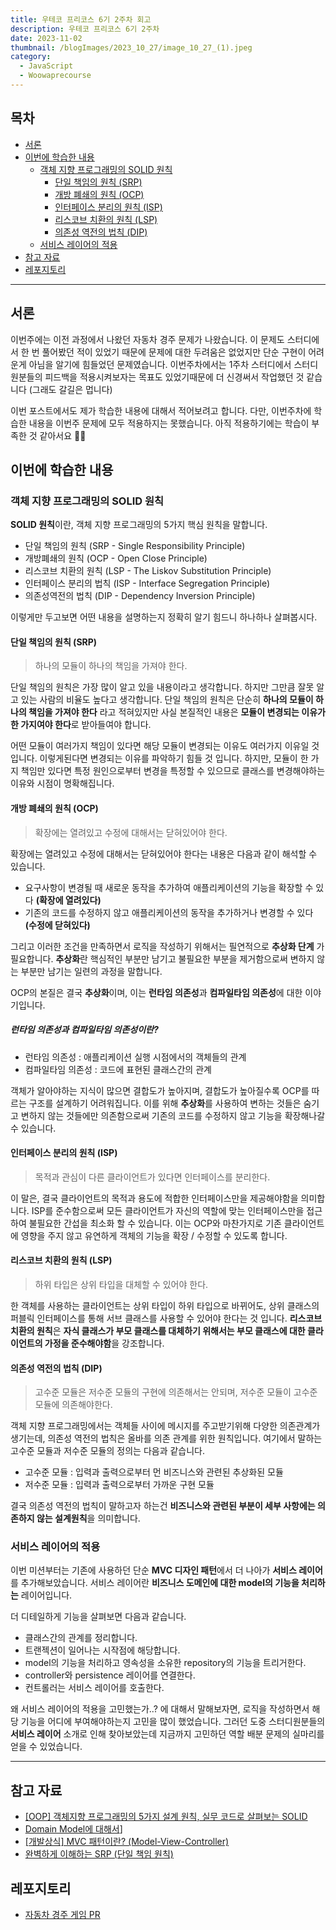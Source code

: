 ```yaml
---
title: 우테코 프리코스 6기 2주차 회고
description: 우테코 프리코스 6기 2주차
date: 2023-11-02
thumbnail: /blogImages/2023_10_27/image_10_27_(1).jpeg
category:
  - JavaScript
  - Woowaprecourse
---
```


## 목차

- [서론](#서론)
- [이번에 학습한 내용](#이번에-학습한-내용)
  - [객체 지향 프로그래밍의 SOLID 원칙](#객체-지향-프로그래밍의-solid-원칙)
    - [단일 책임의 원칙 (SRP)](#단일-책임의-원칙-srp)
    - [개방 폐쇄의 원칙 (OCP)](#개방-폐쇄의-원칙-ocp)
    - [인터페이스 분리의 원칙 (ISP)](#인터페이스-분리의-원칙-isp)
    - [리스코브 치환의 원칙 (LSP)](#리스코브-치환의-원칙-lsp)
    - [의존성 역전의 법칙 (DIP)](#의존성-역전의-법칙-dip)
  - [서비스 레이어의 적용](#서비스-레이어의-적용)
- [참고 자료](#참고-자료)
- [레포지토리](#레포지토리)

---

## 서론

이번주에는 이전 과정에서 나왔던 자동차 경주 문제가 나왔습니다.
이 문제도 스터디에서 한 번 풀어봤던 적이 있었기 때문에 문제에 대한 두려움은 없었지만 단순 구현이 어려운게 아님을 알기에 힘들었던 문제였습니다.
이번주차에서는 1주차 스터디에서 스터디원분들의 피드백을 적용시켜보자는 목표도 있었기때문에 더 신경써서 작업했던 것 같습니다 (그래도 갈길은 멉니다)

이번 포스트에서도 제가 학습한 내용에 대해서 적어보려고 합니다.
다만, 이번주차에 학습한 내용을 이번주 문제에 모두 적용하지는 못했습니다. 아직 적용하기에는 학습이 부족한 것 같아서요 🥲🥲

## 이번에 학습한 내용

### 객체 지향 프로그래밍의 SOLID 원칙

**SOLID 원칙**이란, 객체 지향 프로그래밍의 5가지 핵심 원칙을 말합니다.

- 단일 책임의 원칙 (SRP - Single Responsibility Principle)
- 개방폐쇄의 원칙 (OCP - Open Close Principle)
- 리스코브 치환의 원칙 (LSP - The Liskov Substitution Principle)
- 인터페이스 분리의 법칙 (ISP - Interface Segregation Principle)
- 의존성역전의 법칙 (DIP - Dependency Inversion Principle)

이렇게만 두고보면 어떤 내용을 설명하는지 정확히 알기 힘드니 하나하나 살펴봅시다.

#### 단일 책임의 원칙 (SRP)

> 하나의 모듈이 하나의 책임을 가져야 한다.

단일 책임의 원칙은 가장 많이 알고 있을 내용이라고 생각합니다. 하지만 그만큼 잘못 알고 있는 사람의 비율도 높다고 생각합니다.
단일 책임의 원칙은 단순히 **하나의 모듈이 하나의 책임을 가져야 한다** 라고 적혀있지만 사실 본질적인 내용은 **모듈이 변경되는 이유가 한 가지여야 한다**로 받아들여야 합니다.

어떤 모듈이 여러가지 책임이 있다면 해당 모듈이 변경되는 이유도 여러가지 이유일 것 입니다. 이렇게된다면 변경되는 이유를 파악하기 힘들 것 입니다.
하지만, 모듈이 한 가지 책임만 있다면 특정 원인으로부터 변경을 특정할 수 있으므로 클래스를 변경해야하는 이유와 시점이 명확해집니다.

#### 개방 폐쇄의 원칙 (OCP)

> 확장에는 열려있고 수정에 대해서는 닫혀있어야 한다.

확장에는 열려있고 수정에 대해서는 닫혀있어야 한다는 내용은 다음과 같이 해석할 수 있습니다.

- 요구사항이 변경될 때 새로운 동작을 추가하여 애플리케이션의 기능을 확장할 수 있다 **(확장에 열려있다)**
- 기존의 코드를 수정하지 않고 애플리케이션의 동작을 추가하거나 변경할 수 있다 **(수정에 닫혀있다)**

그리고 이러한 조건을 만족하면서 로직을 작성하기 위해서는 필연적으로 **추상화 단계** 가 필요합니다.
**추상화**란 핵심적인 부분만 남기고 불필요한 부분을 제거함으로써 변하지 않는 부분만 남기는 일련의 과정을 말합니다.

OCP의 본질은 결국 **추상화**이며, 이는 **런타임 의존성**과 **컴파일타임 의존성**에 대한 이야기입니다.

##### 런타임 의존성과 컴파일타임 의존성이란?

- 런타임 의존성 : 애플리케이션 실행 시점에서의 객체들의 관계
- 컴파일타임 의존성 : 코드에 표현된 클래스간의 관계

객체가 알아야하는 지식이 많으면 결합도가 높아지며, 결합도가 높아질수록 OCP를 따르는 구조를 설계하기 어려워집니다.
이를 위해 **추상화**를 사용하여 변하는 것들은 숨기고 변하지 않는 것들에만 의존함으로써 기존의 코드를 수정하지 않고 기능을 확장해나갈 수 있습니다.

#### 인터페이스 분리의 원칙 (ISP)

> 목적과 관심이 다른 클라이언트가 있다면 인터페이스를 분리한다.

이 말은, 결국 클라이언트의 목적과 용도에 적합한 인터페이스만을 제공해야함을 의미합니다. ISP를 준수함으로써 모든 클라이언트가 자신의 역할에 맞는 인터페이스만을 접근하여 불필요한 간섭을 최소화 할 수 있습니다.
이는 OCP와 마찬가지로 기존 클라이언트에 영향을 주지 않고 유연하게 객체의 기능을 확장 / 수정할 수 있도록 합니다.

#### 리스코브 치환의 원칙 (LSP)

> 하위 타입은 상위 타입을 대체할 수 있어야 한다.

한 객체를 사용하는 클라이언트는 상위 타입이 하위 타입으로 바뀌어도, 상위 클래스의 퍼블릭 인터페이스를 통해 서브 클래스를 사용할 수 있어야 한다는 것 입니다.
**리스코브 치환의 원칙**은 **자식 클래스가 부모 클래스를 대체하기 위해서는 부모 클래스에 대한 클라이언트의 가정을 준수해야함**을 강조합니다.

#### 의존성 역전의 법칙 (DIP)

> 고수준 모듈은 저수준 모듈의 구현에 의존해서는 안되며, 저수준 모듈이 고수준 모듈에 의존해야한다.

객체 지향 프로그래밍에서는 객체들 사이에 메시지를 주고받기위해 다양한 의존관계가 생기는데, 의존성 역전의 법칙은 올바를 의존 관계를 위한 원칙입니다.
여기에서 말하는 고수준 모듈과 저수준 모듈의 정의는 다음과 같습니다.

- 고수준 모듈 : 입력과 출력으로부터 먼 비즈니스와 관련된 추상화된 모듈
- 저수준 모듈 : 입력과 출력으로부터 가까운 구현 모듈

결국 의존성 역전의 법칙이 말하고자 하는건 **비즈니스와 관련된 부분이 세부 사항에는 의존하지 않는 설계원칙**을 의미합니다.

### 서비스 레이어의 적용

이번 미션부터는 기존에 사용하던 단순 **MVC 디자인 패턴**에서 더 나아가 **서비스 레이어**를 추가해보았습니다.
서비스 레이어란 **비즈니스 도메인에 대한 model의 기능을 처리하는** 레이어입니다.

더 디테일하게 기능을 살펴보면 다음과 같습니다.

- 클래스간의 관계를 정리합니다.
- 트랜젝션이 일어나는 시작점에 해당합니다.
- model의 기능을 처리하고 영속성을 소유한 repository의 기능을 트리거한다.
- controller와 persistence 레이어를 연결한다.
- 컨트롤러는 서비스 레이어를 호출한다.

왜 서비스 레이어의 적용을 고민했는가..? 에 대해서 말해보자면, 로직을 작성하면서 해당 기능을 어디에 부여해야하는지 고민을 많이 했었습니다.
그러던 도중 스터디원분들의 **서비스 레이어** 소개로 인해 찾아보았는데 지금까지 고민하던 역할 배분 문제의 실마리를 얻을 수 있었습니다.

---

## 참고 자료

- [[OOP] 객체지향 프로그래밍의 5가지 설계 원칙, 실무 코드로 살펴보는 SOLID](https://mangkyu.tistory.com/194)
- [Domain Model에 대해서](https://umbum.dev/1203/)]
- [[개발상식] MVC 패턴이란? (Model-View-Controller)](https://cocoon1787.tistory.com/733)
- [완벽하게 이해하는 SRP (단일 책임 원칙)](https://inpa.tistory.com/entry/OOP-%F0%9F%92%A0-%EC%95%84%EC%A3%BC-%EC%89%BD%EA%B2%8C-%EC%9D%B4%ED%95%B4%ED%95%98%EB%8A%94-SRP-%EB%8B%A8%EC%9D%BC-%EC%B1%85%EC%9E%84-%EC%9B%90%EC%B9%99)

## 레포지토리

- [자동차 경주 게임 PR](https://github.com/woowacourse-precourse/javascript-racingcar-6/pull/85)
